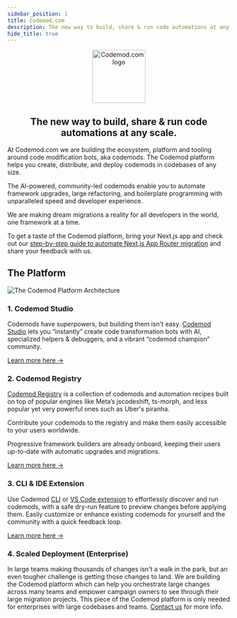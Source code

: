 ```yaml
---
sidebar_position: 1
title: Codemod.com
description: The new way to build, share & run code automations at any scale.
hide_title: true
---
```



<head>
  <meta property='og:title' content='Codemod.com Docs'/>
  <meta property='og:description' content='The new way to build, share & run code automations at any scale.'/>
  <meta property='og:url' content='https://docs.codemod.com/docs/intro'/>
  <meta name='og:image' content='https://raw.githubusercontent.com/codemod-com/docs/main/static/img/docs/codemod-docs-og.jpg'/>
  <meta property='og:image' content='https://raw.githubusercontent.com/codemod-com/docs/main/static/img/docs/codemod-docs-og.jpg'/>
  
  <meta name='twitter:card' content='summary_large_image'/>
  <meta name='twitter:image' content='https://raw.githubusercontent.com/codemod-com/docs/main/static/img/docs/codemod-docs-og.jpg'/>
</head>

<p align="center">
  <a href="https://codemod.com">
    <img src="/img/brand/codemod-logo-small-lime.png" width="120px" alt="Codemod.com logo" />
  </a>
</p>
<h2 align="center">The new way to build, share & run code automations at any scale.</h2>

At Codemod.com we are building the ecosystem, platform and tooling around code modification bots, aka codemods. The Codemod platform helps you create, distribute, and deploy codemods in codebases of any size.

The AI-powered, community-led codemods enable you to automate framework upgrades, large refactoring, and boilerplate programming with unparalleled speed and developer experience.

We are making dream migrations a reality for all developers in the world, one framework at a time.

To get a taste of the Codemod platform, bring your Next.js app and check out our [step-by-step guide to automate Next.js App Router migration](https://docs.codemod.com/blog/dream-migration) and share your feedback with us.


## The Platform

![The Codemod Platform Architecture](/img/docs/intuita-platform-architecture.png)


### 1. Codemod Studio

Codemods have superpowers, but building them isn't easy. [Codemod Studio](https://codemod.studio/) lets you “instantly” create code transformation bots with AI, specialized helpers & debuggers, and a vibrant “codemod champion” community.

[Learn more here →](https://docs.codemod.com/docs/codemod-studio/quickstart)

### 2. Codemod Registry

[Codemod Registry](https://github.com/codemod-com/codemod-registry) is a collection of codemods and automation recipes built on top of popular engines like Meta’s jscodeshift, ts-morph, and less popular yet very powerful ones such as Uber's piranha. 

Contribute your codemods to the registry and make them easily accessible to your users worldwide.

Progressive framework builders are already onboard, keeping their users up-to-date with automatic upgrades and migrations.

[Learn more here →](https://docs.codemod.com/docs/codemod-registry/intro)

### 3. CLI & IDE Extension

Use Codemod [CLI](https://docs.codemod.com/docs/cli/quickstart) or [VS Code extension](https://marketplace.visualstudio.com/items?itemName=Intuita.intuita-vscode-extension) to effortlessly discover and run codemods, with a safe dry-run feature to preview changes before applying them. Easily customize or enhance existing codemods for yourself and the community with a quick feedback loop.

[Learn more here →](https://docs.codemod.com/docs/vs-code-extension/quickstart)

### 4. Scaled Deployment (Enterprise)

In large teams making thousands of changes isn't a walk in the park, but an even tougher challenge is getting those changes to land. We are building the Codemod platform which can help you orchestrate large changes across many teams and empower campaign owners to see through their large migration projects. This piece of the Codemod platform is only needed for enterprises with large codebases and teams. [Contact us](https://codemod.com/contact) for more info.
